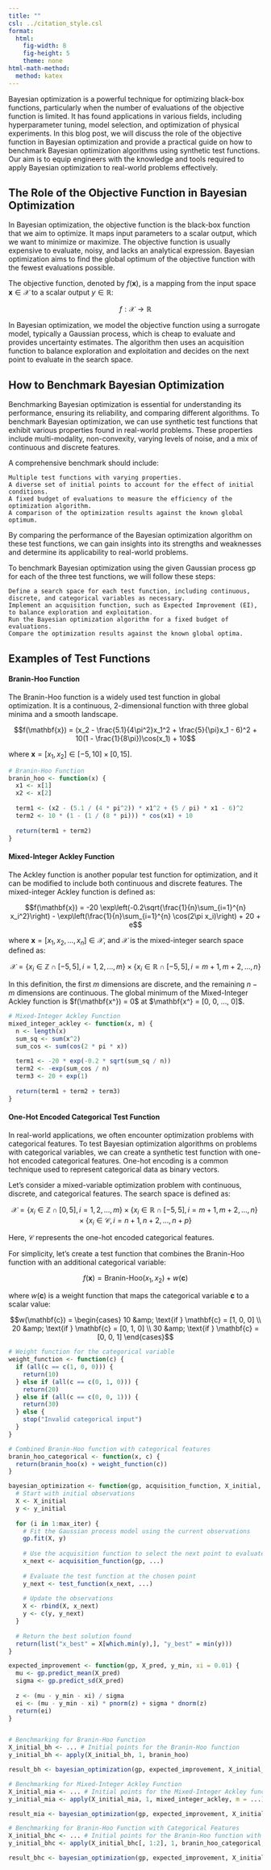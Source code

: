 ```yaml
---
title: ""
csl: ../citation_style.csl
format:
  html:
    fig-width: 8
    fig-height: 5
    theme: none
html-math-method:
  method: katex
---
```


Bayesian optimization is a powerful technique for optimizing black-box functions, particularly when the number of evaluations of the objective function is limited. It has found applications in various fields, including hyperparameter tuning, model selection, and optimization of physical experiments. In this blog post, we will discuss the role of the objective function in Bayesian optimization and provide a practical guide on how to benchmark Bayesian optimization algorithms using synthetic test functions. Our aim is to equip engineers with the knowledge and tools required to apply Bayesian optimization to real-world problems effectively.

## The Role of the Objective Function in Bayesian Optimization

In Bayesian optimization, the objective function is the black-box function that we aim to optimize. It maps input parameters to a scalar output, which we want to minimize or maximize. The objective function is usually expensive to evaluate, noisy, and lacks an analytical expression. Bayesian optimization aims to find the global optimum of the objective function with the fewest evaluations possible.

The objective function, denoted by $f(\mathbf{x})$, is a mapping from the input space $\mathbf{x} \in \mathcal{X}$ to a scalar output $y \in \mathbb{R}$:

$$f: \mathcal{X} \rightarrow \mathbb{R}$$

In Bayesian optimization, we model the objective function using a surrogate model, typically a Gaussian process, which is cheap to evaluate and provides uncertainty estimates. The algorithm then uses an acquisition function to balance exploration and exploitation and decides on the next point to evaluate in the search space.

## How to Benchmark Bayesian Optimization

Benchmarking Bayesian optimization is essential for understanding its performance, ensuring its reliability, and comparing different algorithms. To benchmark Bayesian optimization, we can use synthetic test functions that exhibit various properties found in real-world problems. These properties include multi-modality, non-convexity, varying levels of noise, and a mix of continuous and discrete features.

A comprehensive benchmark should include:

    Multiple test functions with varying properties.
    A diverse set of initial points to account for the effect of initial conditions.
    A fixed budget of evaluations to measure the efficiency of the optimization algorithm.
    A comparison of the optimization results against the known global optimum.

By comparing the performance of the Bayesian optimization algorithm on these test functions, we can gain insights into its strengths and weaknesses and determine its applicability to real-world problems.

To benchmark Bayesian optimization using the given Gaussian process gp for each of the three test functions, we will follow these steps:

    Define a search space for each test function, including continuous, discrete, and categorical variables as necessary.
    Implement an acquisition function, such as Expected Improvement (EI), to balance exploration and exploitation.
    Run the Bayesian optimization algorithm for a fixed budget of evaluations.
    Compare the optimization results against the known global optima.



## Examples of Test Functions
#### Branin-Hoo Function

The Branin-Hoo function is a widely used test function in global optimization. It is a continuous, 2-dimensional function with three global minima and a smooth landscape.

$$f(\mathbf{x}) = (x_2 - \frac{5.1}{4\pi^2}x_1^2 + \frac{5}{\pi}x_1 - 6)^2 + 10(1 - \frac{1}{8\pi})\cos(x_1) + 10$$

where $\mathbf{x} = [x_1, x_2] \in [-5, 10] \times [0, 15]$.

```r
# Branin-Hoo Function
branin_hoo <- function(x) {
  x1 <- x[1]
  x2 <- x[2]
  
  term1 <- (x2 - (5.1 / (4 * pi^2)) * x1^2 + (5 / pi) * x1 - 6)^2
  term2 <- 10 * (1 - (1 / (8 * pi))) * cos(x1) + 10
  
  return(term1 + term2)
}
```

#### Mixed-Integer Ackley Function

The Ackley function is another popular test function for optimization, and it can be modified to include both continuous and discrete features. The mixed-integer Ackley function is defined as:

$$f(\mathbf{x}) = -20 \exp\left(-0.2\sqrt{\frac{1}{n}\sum_{i=1}^{n} x_i^2}\right) - \exp\left(\frac{1}{n}\sum_{i=1}^{n} \cos(2\pi x_i)\right) + 20 + e$$

where $\mathbf{x} = [x_1, x_2, ..., x_n] \in \mathcal{X}$, and $\mathcal{X}$ is the mixed-integer search space defined as:

$$\mathcal{X} = \{x_i \in \mathbb{Z} \cap [-5, 5], i = 1, 2, ..., m\} \times \{x_i \in \mathbb{R} \cap [-5, 5], i = m + 1, m + 2, ..., n\}$$

In this definition, the first $m$ dimensions are discrete, and the remaining $n - m$ dimensions are continuous. The global minimum of the Mixed-Integer Ackley function is $f(\mathbf{x^}) = 0$ at $\mathbf{x^} = [0, 0, ..., 0]$.

```r
# Mixed-Integer Ackley Function
mixed_integer_ackley <- function(x, m) {
  n <- length(x)
  sum_sq <- sum(x^2)
  sum_cos <- sum(cos(2 * pi * x))
  
  term1 <- -20 * exp(-0.2 * sqrt(sum_sq / n))
  term2 <- -exp(sum_cos / n)
  term3 <- 20 + exp(1)
  
  return(term1 + term2 + term3)
}
```

#### One-Hot Encoded Categorical Test Function

In real-world applications, we often encounter optimization problems with categorical features. To test Bayesian optimization algorithms on problems with categorical variables, we can create a synthetic test function with one-hot encoded categorical features. One-hot encoding is a common technique used to represent categorical data as binary vectors.

Let's consider a mixed-variable optimization problem with continuous, discrete, and categorical features. The search space is defined as:

$$\mathcal{X} = \{x_i \in \mathbb{Z} \cap [0, 5], i = 1, 2, ..., m\} \times \{x_i \in \mathbb{R} \cap [-5, 5], i = m + 1, m + 2, ..., n\} \times \{x_i \in \mathcal{C}, i = n + 1, n + 2, ..., n + p\}$$

Here, $\mathcal{C}$ represents the one-hot encoded categorical features.

For simplicity, let's create a test function that combines the Branin-Hoo function with an additional categorical variable:

$$f(\mathbf{x}) = \text{Branin-Hoo}(x_1, x_2) + w(\mathbf{c})$$

where $w(\mathbf{c})$ is a weight function that maps the categorical variable $\mathbf{c}$ to a scalar value:

$$w(\mathbf{c}) = \begin{cases}
10 &amp; \text{if } \mathbf{c} = [1, 0, 0] \\
20 &amp; \text{if } \mathbf{c} = [0, 1, 0] \\
30 &amp; \text{if } \mathbf{c} = [0, 0, 1]
\end{cases}$$

```r
# Weight function for the categorical variable
weight_function <- function(c) {
  if (all(c == c(1, 0, 0))) {
    return(10)
  } else if (all(c == c(0, 1, 0))) {
    return(20)
  } else if (all(c == c(0, 0, 1))) {
    return(30)
  } else {
    stop("Invalid categorical input")
  }
}

# Combined Branin-Hoo function with categorical features
branin_hoo_categorical <- function(x, c) {
  return(branin_hoo(x) + weight_function(c))
}
```


```r
bayesian_optimization <- function(gp, acquisition_function, X_initial, y_initial, max_iter, test_function, ...) {
  # Start with initial observations
  X <- X_initial
  y <- y_initial
  
  for (i in 1:max_iter) {
    # Fit the Gaussian process model using the current observations
    gp.fit(X, y)
    
    # Use the acquisition function to select the next point to evaluate
    x_next <- acquisition_function(gp, ...)
    
    # Evaluate the test function at the chosen point
    y_next <- test_function(x_next, ...)
    
    # Update the observations
    X <- rbind(X, x_next)
    y <- c(y, y_next)
  }
  
  # Return the best solution found
  return(list("x_best" = X[which.min(y),], "y_best" = min(y)))
}

expected_improvement <- function(gp, X_pred, y_min, xi = 0.01) {
  mu <- gp.predict_mean(X_pred)
  sigma <- gp.predict_sd(X_pred)
  
  z <- (mu - y_min - xi) / sigma
  ei <- (mu - y_min - xi) * pnorm(z) + sigma * dnorm(z)
  return(ei)
}


# Benchmarking for Branin-Hoo Function
X_initial_bh <- ... # Initial points for the Branin-Hoo function
y_initial_bh <- apply(X_initial_bh, 1, branin_hoo)

result_bh <- bayesian_optimization(gp, expected_improvement, X_initial_bh, y_initial_bh, max_iter = 50, test_function = branin_hoo)

# Benchmarking for Mixed-Integer Ackley Function
X_initial_mia <- ... # Initial points for the Mixed-Integer Ackley function
y_initial_mia <- apply(X_initial_mia, 1, mixed_integer_ackley, m = ...)

result_mia <- bayesian_optimization(gp, expected_improvement, X_initial_mia, y_initial_mia, max_iter = 50, test_function = mixed_integer_ackley, m = ...)

# Benchmarking for Branin-Hoo Function with Categorical Features
X_initial_bhc <- ... # Initial points for the Branin-Hoo function with categorical features
y_initial_bhc <- apply(X_initial_bhc[, 1:2], 1, branin_hoo_categorical, c = X_initial_bhc[, 3:5])

result_bhc <- bayesian_optimization(gp, expected_improvement, X_initial_bhc, y_initial_bhc, max_iter = 50, test_function = branin_hoo_categorical)

```

